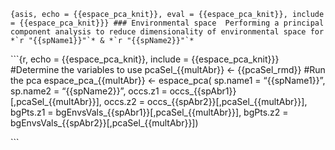 ```{asis, echo = {{espace_pca_knit}}, eval = {{espace_pca_knit}}, include = {{espace_pca_knit}}}
### Environmental space 
Performing a principal component analysis to reduce dimensionality of environmental space for  *`r "{{spName1}}"`* & *`r "{{spName2}}"`*
```

```{r, echo = {{espace_pca_knit}}, include = {{espace_pca_knit}}}
#Determine the variables to use
pcaSel_{{multAbr}} <- {{pcaSel_rmd}}
#Run the pca
espace_pca_{{multAbr}} <- espace_pca(
  sp.name1 = "{{spName1}}",
  sp.name2 = "{{spName2}}", 
  occs.z1 = occs_{{spAbr1}}[,pcaSel_{{multAbr}}],
  occs.z2 = occs_{{spAbr2}}[,pcaSel_{{multAbr}}],
  bgPts.z1 = bgEnvsVals_{{spAbr1}}[,pcaSel_{{multAbr}}],
  bgPts.z2 = bgEnvsVals_{{spAbr2}}[,pcaSel_{{multAbr}}])

```
